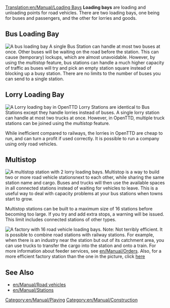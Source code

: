 [[Translation:en/Manual/Loading Bays]]
'''Loading bays''' are loading and unloading points for road vehicles. There are two loading bays, one being for buses and passengers, and the other for lorries and goods.

==Bus Loading Bay==
[[File:en/Archive/Old 32bpp/Busstation.png|right|frame|A bus loading bay]]
A single Bus Station can handle at most two buses at once. Other buses will be waiting on the road before the station. This can cause (temporary) lockups, which are almost unavoidable. However, by using the ''multistop'' feature, bus stations can handle a much higher capacity of traffic as buses will try and pick an empty station square instead of blocking up a busy station. There are no limits to the number of buses you can send to a single station.

==Lorry Loading Bay==
[[File:en/Manual/Lorrystation.png|right|frame|A Lorry loading bay in OpenTTD]]
Lorry Stations are identical to Bus Stations except they handle lorries instead of buses. A single lorry station can handle at most two trucks at once. However, in OpenTTD, multiple truck stations can be joined using the ''multistop'' feature.

While inefficient compared to railways, the lorries in OpenTTD are cheap to run, and can turn a profit if used correctly. It is possible to run a company using only road vehicles.

==Multistop==
[[File:en/Manual/Multistop2ry.png|frame|A multistop station with 2 lorry loading bays.]]
Multistop is a way to build two or more road vehicle stationsnext to each other, while sharing the same station name and cargo. Buses and trucks will then use the available spaces in all connected stations instead of waiting for vehicles to leave.  This is a useful way to deal with capacity problems at your bus stations when towns start to grow.

Multistop stations can be built to a maximum size of 16 stations before becoming too large. If you try and add extra stops, a warning will be issued.  This limit includes connected stations of other types.

[[File:en/Manual/Roadvehicle16stations.png|frame|A factory with 16 road vehicle loading bays. Note: Not terribly efficient.]]
It is possible to combine road stations with railway stations. For example, when there is an industry near the station but out of its catchment area, you can use trucks to transfer the cargo into the station and onto a train.  For more information about feeder services, see [[en/Manual/Orders]]. Also, for a more efficient factory station than the one in the picture, click [http://wiki.openttd.org/images/c/ce/Roadvehiclerorostation.PNG here]
<div style="clear:both"></div>

==See Also==
*[[en/Manual/Road vehicles]]
*[[en/Manual/Stations]]

[[Category:en/Manual/Playing]]
[[Category:en/Manual/Construction]]